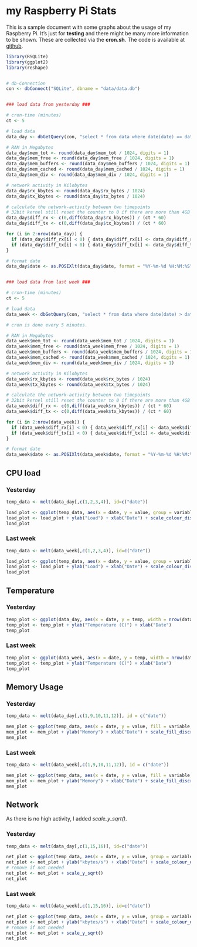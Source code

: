 my Raspberry Pi Stats
========================================================

This is a sample document with some graphs about the usage of my Raspberry Pi. It's just for **testing** and there might be many more information to be shown. These are collected via the **cron.sh**. The code is available at [github](https://github.com/ahs85/MonitoR).


```r
library(RSQLite)
library(ggplot2)
library(reshape)


# db-Connection
con <- dbConnect("SQLite", dbname = "data/data.db")


### load data from yesterday ###

# cron-time (minutes)
ct <- 5

# load data
data_day <- dbGetQuery(con, "select * from data where date(date) == date('2013-03-17');")

# RAM in Megabytes
data_day$mem_tot <- round(data_day$mem_tot / 1024, digits = 1)
data_day$mem_free <- round(data_day$mem_free / 1024, digits = 1)
data_day$mem_buffers <- round(data_day$mem_buffers / 1024, digits = 1)
data_day$mem_cached <- round(data_day$mem_cached / 1024, digits = 1)
data_day$mem_div <- round(data_day$mem_div / 1024, digits = 1)

# network activity in Kilobytes
data_day$rx_kbytes <- round(data_day$rx_bytes / 1024)
data_day$tx_kbytes <- round(data_day$tx_bytes / 1024)

# calculate the network-activity between two timepoints
# 32bit kernel still reset the counter to 0 if there are more than 4GB (4194304 KB) transferred, so we have to recalculate this
data_day$diff_rx <- c(0,diff(data_day$rx_kbytes)) / (ct * 60)
data_day$diff_tx <- c(0,diff(data_day$tx_kbytes)) / (ct * 60)

for (i in 2:nrow(data_day)) {
  if (data_day$diff_rx[i] < 0) { data_day$diff_rx[i] <- data_day$diff_rx[i] + (4*1024*1024 / (ct * 60)) }
  if (data_day$diff_tx[i] < 0) { data_day$diff_tx[i] <- data_day$diff_tx[i] + (4*1024*1024 / (ct * 60)) }
}

# format date
data_day$date <- as.POSIXlt(data_day$date, format = "%Y-%m-%d %H:%M:%S")


### load data from last week ###

# cron-time (minutes)
ct <- 5

# load data
data_week <- dbGetQuery(con, "select * from data where date(date) > date('2013-03-10') and date(date) < date('2013-03-18');")

# cron is done every 5 minutes.

# RAM in Megabytes
data_week$mem_tot <- round(data_week$mem_tot / 1024, digits = 1)
data_week$mem_free <- round(data_week$mem_free / 1024, digits = 1)
data_week$mem_buffers <- round(data_week$mem_buffers / 1024, digits = 1)
data_week$mem_cached <- round(data_week$mem_cached / 1024, digits = 1)
data_week$mem_div <- round(data_week$mem_div / 1024, digits = 1)

# network activity in Kilobytes
data_week$rx_kbytes <- round(data_week$rx_bytes / 1024)
data_week$tx_kbytes <- round(data_week$tx_bytes / 1024)

# calculate the network-activity between two timepoints
# 32bit kernel still reset the counter to 0 if there are more than 4GB (4194304 KB) transferred, so we have to recalculate this
data_week$diff_rx <- c(0,diff(data_week$rx_kbytes)) / (ct * 60)
data_week$diff_tx <- c(0,diff(data_week$tx_kbytes)) / (ct * 60)

for (i in 2:nrow(data_week)) {
  if (data_week$diff_rx[i] < 0) { data_week$diff_rx[i] <- data_week$diff_rx[i] + (4*1024*1024 / (ct * 60)) }
  if (data_week$diff_tx[i] < 0) { data_week$diff_tx[i] <- data_week$diff_tx[i] + (4*1024*1024 / (ct * 60)) }
}

# format date
data_week$date <- as.POSIXlt(data_week$date, format = "%Y-%m-%d %H:%M:%S")

```

CPU load
--------

### Yesterday
```r
temp_data <- melt(data_day[,c(1,2,3,4)], id=c("date"))

load_plot <- ggplot(temp_data, aes(x = date, y = value, group = variable)) + geom_line(aes(colour = variable))
load_plot <- load_plot + ylab("Load") + xlab("Date") + scale_colour_discrete("Type of Load (min)", labels = c("Load 1", "Load 5", "Load 15"))
load_plot

```


### Last week
```r
temp_data <- melt(data_week[,c(1,2,3,4)], id=c("date"))

load_plot <- ggplot(temp_data, aes(x = date, y = value, group = variable)) + geom_line(aes(colour = variable))
load_plot <- load_plot + ylab("Load") + xlab("Date") + scale_colour_discrete("Type of Load (min)", labels = c("Load 1", "Load 5", "Load 15"))
load_plot

```


Temperature
-----------

### Yesterday
```r
temp_plot <- ggplot(data_day, aes(x = date, y = temp, width = nrow(data_day)+20)) + geom_bar(stat = "identity")
temp_plot <- temp_plot + ylab("Temperature (C)") + xlab("Date")
temp_plot
```

### Last week
```r
temp_plot <- ggplot(data_week, aes(x = date, y = temp, width = nrow(data_week)+1)) + geom_bar(stat = "identity")
temp_plot <- temp_plot + ylab("Temperature (C)") + xlab("Date")
temp_plot
```


Memory Usage
------------

### Yesterday
```r
temp_data <- melt(data_day[,c(1,9,10,11,12)], id = c("date"))

mem_plot <- ggplot(temp_data, aes(x = date, y = value, fill = variable, width = nrow(data_day)+20)) + geom_bar(stat = "identity")
mem_plot <- mem_plot + ylab("Memory") + xlab("Date") + scale_fill_discrete("Usage", labels=c("Free", "Buffers", "Cached", "Other"))
mem_plot
```


### Last week
```r
temp_data <- melt(data_week[,c(1,9,10,11,12)], id = c("date"))

mem_plot <- ggplot(temp_data, aes(x = date, y = value, fill = variable, width = nrow(data_week)+1)) + geom_bar(stat = "identity")
mem_plot <- mem_plot + ylab("Memory") + xlab("Date") + scale_fill_discrete("Usage", labels=c("Free", "Buffers", "Cached", "Other"))
mem_plot
```


Network
-------

As there is no high activity, I added _scale_y_sqrt()_.

### Yesterday
```r
temp_data <- melt(data_day[,c(1,15,16)], id=c("date"))

net_plot <- ggplot(temp_data, aes(x = date, y = value, group = variable)) + geom_line(aes(colour = variable))
net_plot <- net_plot + ylab("kbytes/s") + xlab("Date") + scale_colour_discrete("Type of Traffic", labels = c("Recieved", "Sent"))
# remove if not needed
net_plot <- net_plot + scale_y_sqrt()
net_plot

```


### Last week
```r
temp_data <- melt(data_week[,c(1,15,16)], id=c("date"))

net_plot <- ggplot(temp_data, aes(x = date, y = value, group = variable)) + geom_line(aes(colour = variable))
net_plot <- net_plot + ylab("kbytes/s") + xlab("Date") + scale_colour_discrete("Type of Traffic", labels = c("Recieved", "Sent"))
# remove if not needed
net_plot <- net_plot + scale_y_sqrt()
net_plot

```

